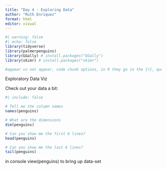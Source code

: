 ```yaml
---
title: "Day 4 - Exploring Data"
author: "Ruth Enriquez"
format: html
editor: visual
---
```


```r
#| warning: false
#| echo: false
library(tidyverse)
library(palmerpenguins)
library(GGally) # install.packages("GGally")
library(skimr) # install.packages("skimr")

#appear vs not appear, code chunk options, in R they go in the {r}, quarto its #| warning: false, use #| echo: false so code doesn't show up
```

Exploratory Data Viz

Check out your data a bit:

```r
#| include: false

# Tell me the column names
names(penguins)

# What are the dimensions
dim(penguins)

# Can you show me the first 6 lines?
head(penguins)

# Can you show me the last 6 lines?
tail(penguins)
```

in console view(penguins) to bring up data-set
